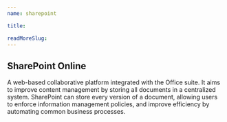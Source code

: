 ```yaml
---
name: sharepoint

title: 

readMoreSlug:
---
```


## SharePoint Online

A web-based collaborative platform integrated with the Office suite. It aims to improve content management by storing all documents in a centralized system. SharePoint can store every version of a document, allowing users to enforce information management policies, and improve efficiency by automating common business processes.
